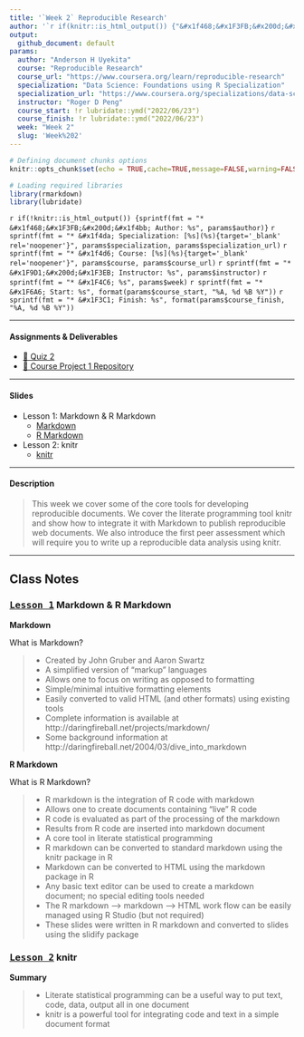 ```yaml
---
title: '`Week 2` Reproducible Research'
author: '`r if(knitr::is_html_output()) {"&#x1f468;&#x1F3FB;&#x200d;&#x1f4bb; Anderson H Uyekita"} else {NULL}`'
output:
  github_document: default
params:
  author: "Anderson H Uyekita"
  course: "Reproducible Research"
  course_url: "https://www.coursera.org/learn/reproducible-research"
  specialization: "Data Science: Foundations using R Specialization"
  specialization_url: "https://www.coursera.org/specializations/data-science-foundations-r"
  instructor: "Roger D Peng"
  course_start: !r lubridate::ymd("2022/06/23")
  course_finish: !r lubridate::ymd("2022/06/23")
  week: "Week 2"
  slug: 'Week%202'
---
```


```r
# Defining document chunks options
knitr::opts_chunk$set(echo = TRUE,cache=TRUE,message=FALSE,warning=FALSE)

# Loading required libraries
library(rmarkdown)
library(lubridate)
```

`r if(!knitr::is_html_output()) {sprintf(fmt = "* &#x1f468;&#x1F3FB;&#x200d;&#x1f4bb; Author: %s", params$author)}`
`r sprintf(fmt = "* &#x1f4da; Specialization: [%s](%s){target='_blank' rel='noopener'}", params$specialization, params$specialization_url)`
`r sprintf(fmt = "* &#x1f4d6; Course: [%s](%s){target='_blank' rel='noopener'}", params$course, params$course_url)`
    `r sprintf(fmt = "* &#x1F9D1;&#x200d;&#x1F3EB; Instructor: %s", params$instructor)`
`r sprintf(fmt = "* &#x1F4C6; %s", params$week)`
    `r sprintf(fmt = "* &#x1F6A6; Start: %s", format(params$course_start, "%A, %d %B %Y"))`
    `r sprintf(fmt = "* &#x1F3C1; Finish: %s", format(params$course_finish, "%A, %d %B %Y"))`

--------------------------------------------------------------------------------

#### Assignments & Deliverables

* [&#x1F4DD; Quiz 2](./quiz-2_reproducible-research.md)
* [&#x1F680; Course Project 1 Repository](https://github.com/AndersonUyekita/reproducible-research_course-project-1)

--------------------------------------------------------------------------------

#### Slides

* Lesson 1: Markdown & R Markdown [](){id="lesson-1"}
    * [Markdown][l1_1]
    * [R Markdown][l1_2]
* Lesson 2: knitr [](){id="lesson-2"}
    * [knitr][l2_1]

[l1_1]: ./slides/2_1_1_markdown.pdf
[l1_2]: ./slides/2_1_2_r-markdown.pdf
[l2_1]: ./slides/2_2_knitr.pdf

--------------------------------------------------------------------------------

#### Description

> This week we cover some of the core tools for developing reproducible documents. We cover the literate programming tool knitr and show how to integrate it with Markdown to publish reproducible web documents. We also introduce the first peer assessment which will require you to write up a reproducible data analysis using knitr.

--------------------------------------------------------------------------------

## Class Notes

### [<kbd>Lesson 1</kbd>](#lesson-1) Markdown & R Markdown

**Markdown**

What is Markdown?

> * Created by John Gruber and Aaron Swartz
> * A simplified version of "markup" languages
> * Allows one to focus on writing as opposed to formatting
> * Simple/minimal intuitive formatting elements
> * Easily converted to valid HTML (and other formats) using existing tools
> * Complete information is available at http://daringfireball.net/projects/markdown/
> * Some background information at http://daringfireball.net/2004/03/dive_into_markdown

**R Markdown**

What is R Markdown?

> * R markdown is the integration of R code with markdown
> * Allows one to create documents containing "live" R code
> * R code is evaluated as part of the processing of the markdown
> * Results from R code are inserted into markdown document
> * A core tool in literate statistical programming
> * R markdown can be converted to standard markdown using the knitr package in R
> * Markdown can be converted to HTML using the markdown package in R
> * Any basic text editor can be used to create a markdown document; no special editing tools needed
> * The R markdown --> markdown --> HTML work flow can be easily managed using R Studio (but not required)
> * These slides were written in R markdown and converted to slides using the slidify package

### [<kbd>Lesson 2</kbd>](#lesson-2) knitr

**Summary**

> * Literate statistical programming can be a useful way to put text, code, data, output all in one document
> * knitr is a powerful tool for integrating code and text in a simple document format
